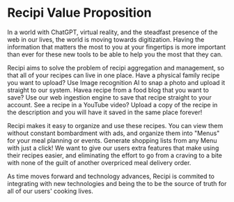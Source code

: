 # Recipi Value Proposition

In a world with ChatGPT, virtual reality, and the steadfast presence of the web
in our lives, the world is moving towards digitization. Having the information
that matters the most to you at your fingertips is more important than ever for
these new tools to be able to help you the most that they can.

Recipi aims to solve the problem of recipi aggregation and management, so that
all of your recipes can live in one place. Have a physical family recipe you
want to upload? Use Image recognition AI to snap a photo and upload it straight
to our system. Havea recipe from a food blog that you want to save? Use our web
ingestion engine to save that recipe straight to your account. See a recipe in a
YouTube video? Upload a copy of the recipe in the description and you will have
it saved in the same place forever!

Recipi makes it easy to organize and use these recipes. You can view them
without constant bombardment with ads, and organize them into "Menus" for your
meal planning or events. Generate shopping lists from any Menu with just a
click! We want to give our users extra features that make using their recipes
easier, and eliminating the effort to go from a craving to a bite with none of
the guilt of another overpriced meal delivery order.

As time moves forward and technology advances, Recipi is commited to integrating
with new technologies and being the to be the source of truth for all of our
users' cooking lives.
